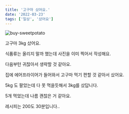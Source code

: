 ```yaml
---
title: '고구마 샀어요.'
date: '2022-03-23'
tags: ['일상', '샀어요']
---
```


![buy-sweetpotato](/static/images/posts/buy-sweetpotato.jpeg)

고구마 3kg 샀어요.

식품류는 올리지 말까 했는데 사진을 이미 찍어서 작성해요.

다음부턴 귀찮아서 생략할 것 같아요.

집에 에어프라이어가 들어와서 고구마 먹기 편할 것 같아서 샀어요.

5kg 도 팔았는데 다 못 먹을듯해서 3kg를 샀답니다.

5개 먹었는데 나름 괜찮은 거 같아요.

레시피는 200도 30분입니다..